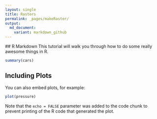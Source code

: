 ```yaml
---
layout: single
title: Rasters
permalink: _pages/makeRaster/
output: 
  md_document:
    variant: markdown_github
---
```

<div #objectives>

## R Markdown

This tutorial will walk you through how to do some really awesome things in R.
</div>
```r
summary(cars)
```

## Including Plots

You can also embed plots, for example:

```r
plot(pressure)
```

Note that the `echo = FALSE` parameter was added to the code chunk to prevent printing of the R code that generated the plot.
